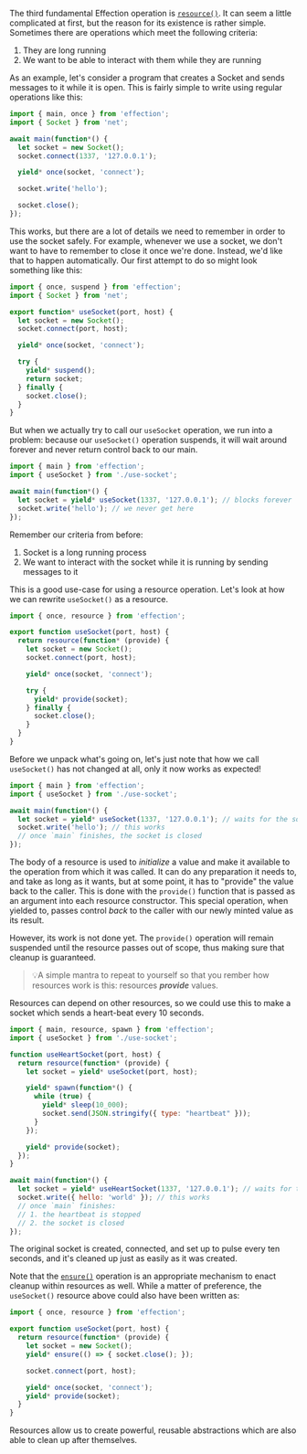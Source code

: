 The third fundamental Effection operation is [`resource()`][resource]. It can
seem a little complicated at first, but the reason for its existence is
rather simple. Sometimes there are operations which meet the following criteria:

1. They are long running
1. We want to be able to interact with them while they are running

As an example, let's consider a program that creates a Socket and sends
messages to it while it is open. This is fairly simple to write using regular
operations like this:

``` javascript
import { main, once } from 'effection';
import { Socket } from 'net';

await main(function*() {
  let socket = new Socket();
  socket.connect(1337, '127.0.0.1');

  yield* once(socket, 'connect');

  socket.write('hello');

  socket.close();
});
```

This works, but there are a lot of details we need to remember in order to use
the socket safely. For example, whenever we use a socket, we don't want to have
to remember to close it once we're done. Instead, we'd like that to happen
automatically. Our first attempt to do so might look something like this:

``` javascript
import { once, suspend } from 'effection';
import { Socket } from 'net';

export function* useSocket(port, host) {
  let socket = new Socket();
  socket.connect(port, host);

  yield* once(socket, 'connect');

  try {
    yield* suspend();
    return socket;
  } finally {
    socket.close();
  }
}
```

But when we actually try to call our `useSocket` operation, we run into a
problem: because our `useSocket()` operation suspends, it will wait around
forever and never return control back to our main.

``` javascript
import { main } from 'effection';
import { useSocket } from './use-socket';

await main(function*() {
  let socket = yield* useSocket(1337, '127.0.0.1'); // blocks forever
  socket.write('hello'); // we never get here
});
```

Remember our criteria from before:

1. Socket is a long running process
1. We want to interact with the socket while it is running by sending messages
to it

This is a good use-case for using a resource operation. Let's look at how we can
rewrite `useSocket()` as a resource.

``` javascript
import { once, resource } from 'effection';

export function useSocket(port, host) {
  return resource(function* (provide) {
    let socket = new Socket();
    socket.connect(port, host);

    yield* once(socket, 'connect');

    try {
      yield* provide(socket);
    } finally {
      socket.close();
    }
  }
}
```

Before we unpack what's going on, let's just note that how we call `useSocket()`
has not changed at all, only it now works as expected!

``` javascript
import { main } from 'effection';
import { useSocket } from './use-socket';

await main(function*() {
  let socket = yield* useSocket(1337, '127.0.0.1'); // waits for the socket to connect
  socket.write('hello'); // this works
  // once `main` finishes, the socket is closed
});
```

The body of a resource is used to *initialize* a value and make it
available to the operation from which it was called. It can do any
preparation it needs to, and take as long as it wants, but at some
point, it has to "provide" the value back to the caller. This is done
with the `provide()` function that is passed as an argument into each
resource constructor. This special operation, when yielded to, passes
control _back_ to the caller with our newly minted value as its result.


However, its work is not done yet. The `provide()` operation will remain
suspended until the resource passes out of scope, thus making sure that
cleanup is guaranteed.

>💡A simple mantra to repeat to yourself so that you rember how resources work
> is this: resources ___provide___ values.

Resources can depend on other resources, so we could use this to make a socket
which sends a heart-beat every 10 seconds.

``` javascript
import { main, resource, spawn } from 'effection';
import { useSocket } from './use-socket';

function useHeartSocket(port, host) {
  return resource(function* (provide) {
    let socket = yield* useSocket(port, host);

    yield* spawn(function*() {
      while (true) {
        yield* sleep(10_000);
        socket.send(JSON.stringify({ type: "heartbeat" }));
      }
    });

    yield* provide(socket);
  });
}

await main(function*() {
  let socket = yield* useHeartSocket(1337, '127.0.0.1'); // waits for the socket to connect
  socket.write({ hello: 'world' }); // this works
  // once `main` finishes:
  // 1. the heartbeat is stopped
  // 2. the socket is closed
});
```

The original socket is created, connected, and set up to pulse every ten
seconds, and it's cleaned up just as easily as it was created.

Note that the [`ensure()`][ensure] operation is an appropriate mechanism to
enact cleanup within resources as well. While a matter of preference, the
`useSocket()` resource above could also have been written as:

``` javascript
import { once, resource } from 'effection';

export function useSocket(port, host) {
  return resource(function* (provide) {
    let socket = new Socket();
    yield* ensure(() => { socket.close(); });

    socket.connect(port, host);

    yield* once(socket, 'connect');
    yield* provide(socket);
  }
}
```

Resources allow us to create powerful, reusable abstractions which are also able
to clean up after themselves.

[tasks]: /docs/guides/tasks
[operation]: https://deno.land/x/effection/mod.ts?s=Operation
[resource]: https://deno.land/x/effection/mod.ts?s=resource
[ensure]: https://deno.land/x/effection/mod.ts?s=ensure
